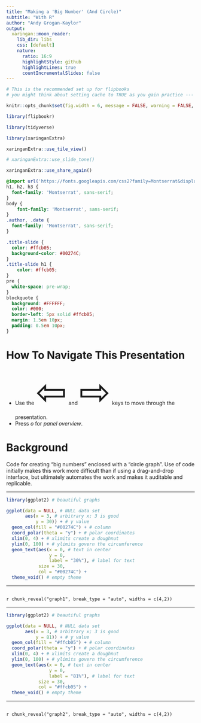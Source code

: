 ```yaml
---
title: "Making a 'Big Number' (And Circle)"
subtitle: "With R"
author: "Andy Grogan-Kaylor"
output:
  xaringan::moon_reader:
    lib_dir: libs
    css: [default]
    nature:
      ratio: 16:9
      highlightStyle: github
      highlightLines: true
      countIncrementalSlides: false
---
```



```r

# This is the recommended set up for flipbooks
# you might think about setting cache to TRUE as you gain practice --- building flipbooks from scratch can be time consuming

knitr::opts_chunk$set(fig.width = 6, message = FALSE, warning = FALSE, comment = "", cache = F)

library(flipbookr)

library(tidyverse)

library(xaringanExtra)

xaringanExtra::use_tile_view()

# xaringanExtra::use_slide_tone()

xaringanExtra::use_share_again()

```

```css

@import url('https://fonts.googleapis.com/css2?family=Montserrat&display=swap');
h1, h2, h3 {
  font-family: 'Montserrat', sans-serif;
}
body { 
    font-family: 'Montserrat', sans-serif;
}
.author, .date {
  font-family: 'Montserrat', sans-serif;
}

.title-slide { 
  color: #ffcb05;
  background-color: #00274C; 
}
.title-slide h1 {
    color: #ffcb05;
}
pre {
  white-space: pre-wrap;
}
blockquote {
  background: #FFFFFF;
  color: #000;
  border-left: 5px solid #ffcb05;
  margin: 1.5em 10px;
  padding: 0.5em 10px;
}

```

# How To Navigate This Presentation

* Use the <span style="font-size:100px">&#8678;</span> and <span style="font-size:100px">&#8680;</span> keys to move through the presentation.
* Press *o* for *panel overview*.

# Background

Code for creating "big numbers" enclosed with a "circle graph". Use of code initially makes this work more difficult than if using a drag-and-drop interface, but ultimately automates the work and makes it auditable and replicable.

---

```r

library(ggplot2) # beautiful graphs

ggplot(data = NULL, # NULL data set
       aes(x = 3, # arbitrary x; 3 is good
           y = 30)) + # y value
  geom_col(fill = "#00274C") + # column
  coord_polar(theta = "y") + # polar coordinates
  xlim(0, 4) + # xlimits create a doughnut
  ylim(0, 100) + # ylimits govern the circumference
  geom_text(aes(x = 0, # text in center
                y = 0,
                label = "30%"), # label for text
            size = 30,
            col = "#00274C") +
  theme_void() # empty theme

```

---

```r
```

`r chunk_reveal("graph1", break_type = "auto", widths = c(4,2))`

---

```r

library(ggplot2) # beautiful graphs

ggplot(data = NULL, # NULL data set
       aes(x = 3, # arbitrary x; 3 is good
           y = 81)) + # y value
  geom_col(fill = "#ffcb05") + # column
  coord_polar(theta = "y") + # polar coordinates
  xlim(0, 4) + # xlimits create a doughnut
  ylim(0, 100) + # ylimits govern the circumference
  geom_text(aes(x = 0, # text in center
                y = 0,
                label = "81%"), # label for text
            size = 30,
            col = "#ffcb05") +
  theme_void() # empty theme

```

---

```r
```

`r chunk_reveal("graph2", break_type = "auto", widths = c(4,2))`

